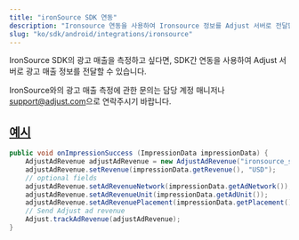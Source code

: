 ```yaml
---
title: "ironSource SDK 연동"
description: "Ironsource 연동을 사용하여 Ironsource 정보를 Adjust 서버로 전달합니다."
slug: "ko/sdk/android/integrations/ironsource"
---
```


IronSource SDK의 광고 매출을 측정하고 싶다면, SDK간 연동을 사용하여 Adjust 서버로 광고 매출 정보를 전달할 수 있습니다.

<Callout type="note">

IronSource와의 광고 매출 측정에 관한 문의는 담당 계정 매니저나 [support@adjust.com](mailto:support@adjust.com)으로 연락주시기 바랍니다.

</Callout>

## [예시](example)

```java
public void onImpressionSuccess (ImpressionData impressionData) {
    AdjustAdRevenue adjustAdRevenue = new AdjustAdRevenue("ironsource_sdk");
    adjustAdRevenue.setRevenue(impressionData.getRevenue(), "USD");
    // optional fields
    adjustAdRevenue.setAdRevenueNetwork(impressionData.getAdNetwork());
    adjustAdRevenue.setAdRevenueUnit(impressionData.getAdUnit());
    adjustAdRevenue.setAdRevenuePlacement(impressionData.getPlacement());
    // Send Adjust ad revenue
    Adjust.trackAdRevenue(adjustAdRevenue);
}
```
